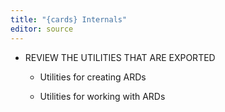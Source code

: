 ```yaml
---
title: "{cards} Internals"
editor: source
---
```


- REVIEW THE UTILITIES THAT ARE EXPORTED 

  - Utilities for creating ARDs
  
  - Utilities for working with ARDs

